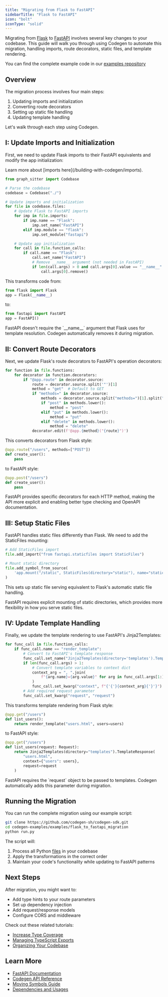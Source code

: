 ```yaml
---
title: "Migrating from Flask to FastAPI"
sidebarTitle: "Flask to FastAPI"
icon: "bolt"
iconType: "solid"
---
```


Migrating from [Flask](https://flask.palletsprojects.com/) to [FastAPI](https://fastapi.tiangolo.com/) involves several key changes to your codebase. This guide will walk you through using Codegen to automate this migration, handling imports, route decorators, static files, and template rendering.

You can find the complete example code in our [examples repository](https://github.com/codegen-sh/codegen-sdk/tree/develop/codegen-examples/examples/flask_to_fastapi_migration)

## Overview

The migration process involves four main steps:

1. Updating imports and initialization
2. Converting route decorators
3. Setting up static file handling
4. Updating template handling

Let's walk through each step using Codegen.

## I: Update Imports and Initialization

First, we need to update Flask imports to their FastAPI equivalents and modify the app initialization:

<Tip>
  Learn more about [imports here](/building-with-codegen/imports).
</Tip>

```python
from graph_sitter import Codebase

# Parse the codebase
codebase = Codebase("./")

# Update imports and initialization
for file in codebase.files:
    # Update Flask to FastAPI imports
    for imp in file.imports:
        if imp.name == "Flask":
            imp.set_name("FastAPI")
        elif imp.module == "flask":
            imp.set_module("fastapi")

    # Update app initialization
    for call in file.function_calls:
        if call.name == "Flask":
            call.set_name("FastAPI")
            # Remove __name__ argument (not needed in FastAPI)
            if len(call.args) > 0 and call.args[0].value == "__name__":
                call.args[0].remove()
```

This transforms code from:

```python
from flask import Flask
app = Flask(__name__)
```

to:

```python
from fastapi import FastAPI
app = FastAPI()
```

<Note>
  FastAPI doesn't require the `__name__` argument that Flask uses for template
  resolution. Codegen automatically removes it during migration.
</Note>

## II: Convert Route Decorators

Next, we update Flask's route decorators to FastAPI's operation decorators:

```python
for function in file.functions:
    for decorator in function.decorators:
        if "@app.route" in decorator.source:
            route = decorator.source.split('"')[1]
            method = "get"  # Default to GET
            if "methods=" in decorator.source:
                methods = decorator.source.split("methods=")[1].split("]")[0]
                if "post" in methods.lower():
                    method = "post"
                elif "put" in methods.lower():
                    method = "put"
                elif "delete" in methods.lower():
                    method = "delete"
            decorator.edit(f'@app.{method}("{route}")')
```

This converts decorators from Flask style:

```python
@app.route("/users", methods=["POST"])
def create_user():
    pass
```

to FastAPI style:

```python
@app.post("/users")
def create_user():
    pass
```

<Tip>
  FastAPI provides specific decorators for each HTTP method, making the API more
  explicit and enabling better type checking and OpenAPI documentation.
</Tip>

## III: Setup Static Files

FastAPI handles static files differently than Flask. We need to add the StaticFiles mounting:

```python
# Add StaticFiles import
file.add_import("from fastapi.staticfiles import StaticFiles")

# Mount static directory
file.add_symbol_from_source(
    'app.mount("/static", StaticFiles(directory="static"), name="static")'
)
```

This sets up static file serving equivalent to Flask's automatic static file handling.

<Note>
  FastAPI requires explicit mounting of static directories, which provides more
  flexibility in how you serve static files.
</Note>

## IV: Update Template Handling

Finally, we update the template rendering to use FastAPI's Jinja2Templates:

```python
for func_call in file.function_calls:
    if func_call.name == "render_template":
        # Convert to FastAPI's template response
        func_call.set_name("Jinja2Templates(directory='templates').TemplateResponse")
        if len(func_call.args) > 1:
            # Convert template variables to context dict
            context_arg = ", ".join(
                f"{arg.name}={arg.value}" for arg in func_call.args[1:]
            )
            func_call.set_kwarg("context", f"{'{'}{context_arg}{'}'}")
        # Add required request parameter
        func_call.set_kwarg("request", "request")
```

This transforms template rendering from Flask style:

```python
@app.get("/users")
def list_users():
    return render_template("users.html", users=users)
```

to FastAPI style:

```python
@app.get("/users")
def list_users(request: Request):
    return Jinja2Templates(directory="templates").TemplateResponse(
        "users.html",
        context={"users": users},
        request=request
    )
```

<Note>
  FastAPI requires the `request` object to be passed to templates. Codegen
  automatically adds this parameter during migration.
</Note>

## Running the Migration

You can run the complete migration using our example script:

```bash
git clone https://github.com/codegen-sh/codegen-sdk.git
cd codegen-examples/examples/flask_to_fastapi_migration
python run.py
```

The script will:

1. Process all Python [files](/api-reference/python/PyFile) in your codebase
2. Apply the transformations in the correct order
3. Maintain your code's functionality while updating to FastAPI patterns

## Next Steps

After migration, you might want to:

- Add type hints to your route parameters
- Set up dependency injection
- Add request/response models
- Configure CORS and middleware

Check out these related tutorials:

- [Increase Type Coverage](/tutorials/increase-type-coverage)
- [Managing TypeScript Exports](/tutorials/managing-typescript-exports)
- [Organizing Your Codebase](/tutorials/organize-your-codebase)

## Learn More

- [FastAPI Documentation](https://fastapi.tiangolo.com/)
- [Codegen API Reference](/api-reference)
- [Moving Symbols Guide](/building-with-codegen/moving-symbols)
- [Dependencies and Usages](/building-with-codegen/dependencies-and-usages)
